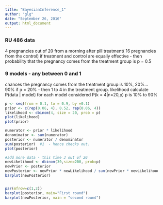```yaml
---
title: "BayesianInference_1"
author: "glg"
date: "September 26, 2016"
output: html_document
---
```


### RU 486 data 
4 pregnancies out of 20 from a morning after pill treatment( 16 pregnancies from the control)
if treatment and control are equally effective - then probability that the pregnancy comes from the treatment group is p = 0.5

### 9 models - any between 0 and 1

chances the pregnancy comes from the treatment group is 
10%, 20%... 90%
if p = 20% - then 1 to 4 in the treatment group.
likelihood
calculate P(data | model) for each model considered
P(k = 4|n=20,p)     p is 10% to 90%

```r

p <- seq(from = 0.1, to = 0.9, by =0.1)
prior <- c(rep(0.06, 4), 0.52, rep(0.06, 4))
likelihood <- dbinom(4, size = 20, prob = p)
plot(likelihood)
plot(prior)

numerator <- prior * likelihood
denominator <- sum(numerator)
posterior <- numerator / denominator
sum(posterior)  #1  - hence checks out.
plot(posterior)

```

```r
#add more data - this time 3 out of 20
newLikelihood <- dbinom(30,size=200, prob=p)
newPrior <- posterior
newPosterior <- newPrior * newLikelihood / sum(newPrior * newLikelihood)
barplot(newPosterior)


par(mfrow=c(1,2))
barplot(posterior, main="First round")
barplot(newPosterior, main = "second round")
```

```r


```



